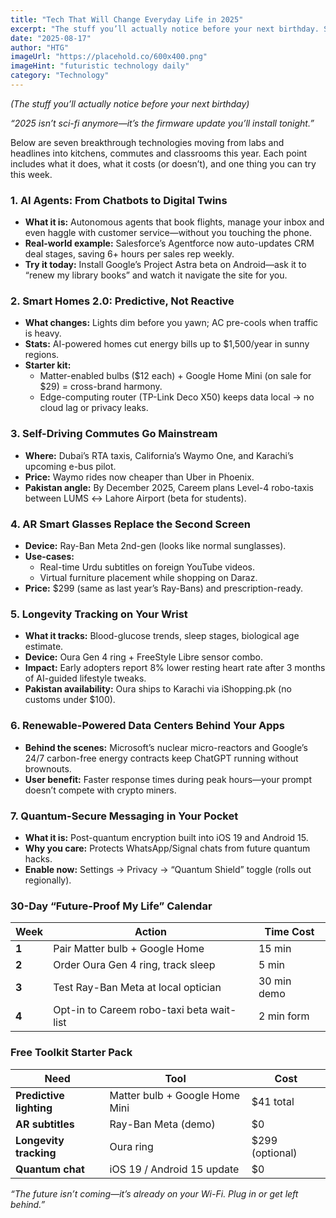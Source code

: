 ```yaml
---
title: "Tech That Will Change Everyday Life in 2025"
excerpt: "The stuff you’ll actually notice before your next birthday. Seven breakthrough technologies moving from labs into your life this year."
date: "2025-08-17"
author: "HTG"
imageUrl: "https://placehold.co/600x400.png"
imageHint: "futuristic technology daily"
category: "Technology"
---
```


*(The stuff you’ll actually notice before your next birthday)*

*“2025 isn’t sci-fi anymore—it’s the firmware update you’ll install tonight.”*

Below are seven breakthrough technologies moving from labs and headlines into kitchens, commutes and classrooms this year. Each point includes what it does, what it costs (or doesn’t), and one thing you can try this week.

### 1. AI Agents: From Chatbots to Digital Twins
- **What it is:** Autonomous agents that book flights, manage your inbox and even haggle with customer service—without you touching the phone.
- **Real-world example:** Salesforce’s Agentforce now auto-updates CRM deal stages, saving 6+ hours per sales rep weekly.
- **Try it today:** Install Google’s Project Astra beta on Android—ask it to “renew my library books” and watch it navigate the site for you.

### 2. Smart Homes 2.0: Predictive, Not Reactive
- **What changes:** Lights dim before you yawn; AC pre-cools when traffic is heavy.
- **Stats:** AI-powered homes cut energy bills up to $1,500/year in sunny regions.
- **Starter kit:**
    - Matter-enabled bulbs ($12 each) + Google Home Mini (on sale for $29) = cross-brand harmony.
    - Edge-computing router (TP-Link Deco X50) keeps data local → no cloud lag or privacy leaks.

### 3. Self-Driving Commutes Go Mainstream
- **Where:** Dubai’s RTA taxis, California’s Waymo One, and Karachi’s upcoming e-bus pilot.
- **Price:** Waymo rides now cheaper than Uber in Phoenix.
- **Pakistan angle:** By December 2025, Careem plans Level-4 robo-taxis between LUMS ↔ Lahore Airport (beta for students).

### 4. AR Smart Glasses Replace the Second Screen
- **Device:** Ray-Ban Meta 2nd-gen (looks like normal sunglasses).
- **Use-cases:**
    - Real-time Urdu subtitles on foreign YouTube videos.
    - Virtual furniture placement while shopping on Daraz.
- **Price:** $299 (same as last year’s Ray-Bans) and prescription-ready.

### 5. Longevity Tracking on Your Wrist
- **What it tracks:** Blood-glucose trends, sleep stages, biological age estimate.
- **Device:** Oura Gen 4 ring + FreeStyle Libre sensor combo.
- **Impact:** Early adopters report 8% lower resting heart rate after 3 months of AI-guided lifestyle tweaks.
- **Pakistan availability:** Oura ships to Karachi via iShopping.pk (no customs under $100).

### 6. Renewable-Powered Data Centers Behind Your Apps
- **Behind the scenes:** Microsoft’s nuclear micro-reactors and Google’s 24/7 carbon-free energy contracts keep ChatGPT running without brownouts.
- **User benefit:** Faster response times during peak hours—your prompt doesn’t compete with crypto miners.

### 7. Quantum-Secure Messaging in Your Pocket
- **What it is:** Post-quantum encryption built into iOS 19 and Android 15.
- **Why you care:** Protects WhatsApp/Signal chats from future quantum hacks.
- **Enable now:** Settings → Privacy → “Quantum Shield” toggle (rolls out regionally).

### 30-Day “Future-Proof My Life” Calendar

| Week | Action                                     | Time Cost |
|------|--------------------------------------------|-----------|
| **1**  | Pair Matter bulb + Google Home             | 15 min    |
| **2**  | Order Oura Gen 4 ring, track sleep         | 5 min     |
| **3**  | Test Ray-Ban Meta at local optician        | 30 min demo|
| **4**  | Opt-in to Careem robo-taxi beta wait-list  | 2 min form|

### Free Toolkit Starter Pack

| Need                   | Tool                          | Cost       |
|------------------------|-------------------------------|------------|
| **Predictive lighting**  | Matter bulb + Google Home Mini| $41 total  |
| **AR subtitles**       | Ray-Ban Meta (demo)           | $0         |
| **Longevity tracking** | Oura ring                     | $299 (optional) |
| **Quantum chat**       | iOS 19 / Android 15 update    | $0         |

*“The future isn’t coming—it’s already on your Wi-Fi. Plug in or get left behind.”*
